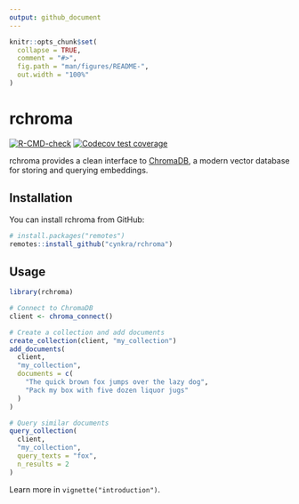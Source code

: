 ```yaml
---
output: github_document
---
```


```r
knitr::opts_chunk$set(
  collapse = TRUE,
  comment = "#>",
  fig.path = "man/figures/README-",
  out.width = "100%"
)
```

# rchroma

<!-- badges: start -->
[![R-CMD-check](https://github.com/cynkra/rchroma/actions/workflows/R-CMD-check.yaml/badge.svg)](https://github.com/cynkra/rchroma/actions/workflows/R-CMD-check.yaml)
[![Codecov test coverage](https://codecov.io/gh/cynkra/rchroma/branch/main/graph/badge.svg)](https://app.codecov.io/gh/cynkra/rchroma?branch=main)
<!-- badges: end -->

rchroma provides a clean interface to [ChromaDB](https://www.trychroma.com/), a modern vector database for storing and querying embeddings.

## Installation

You can install rchroma from GitHub:

```r
# install.packages("remotes")
remotes::install_github("cynkra/rchroma")
```

## Usage

```r
library(rchroma)

# Connect to ChromaDB
client <- chroma_connect()

# Create a collection and add documents
create_collection(client, "my_collection")
add_documents(
  client,
  "my_collection",
  documents = c(
    "The quick brown fox jumps over the lazy dog",
    "Pack my box with five dozen liquor jugs"
  )
)

# Query similar documents
query_collection(
  client,
  "my_collection",
  query_texts = "fox",
  n_results = 2
)
```

Learn more in `vignette("introduction")`.